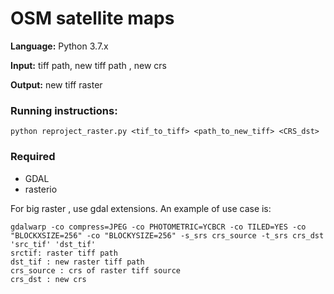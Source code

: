 # OSM satellite maps

**Language:** Python 3.7.x

**Input:** tiff path, new tiff path , new crs 

**Output:** new tiff raster

### Running instructions:


```Batchfile
python reproject_raster.py <tif_to_tiff> <path_to_new_tiff> <CRS_dst>
``` 

### Required
- GDAL
- rasterio

For big raster , use gdal extensions. An example of use case is:

```Batchfile
gdalwarp -co compress=JPEG -co PHOTOMETRIC=YCBCR -co TILED=YES -co "BLOCKXSIZE=256" -co "BLOCKYSIZE=256" -s_srs crs_source -t_srs crs_dst 'src_tif' 'dst_tif'
srctif: raster tiff path
dst_tif : new raster tiff path
crs_source : crs of raster tiff source
crs_dst : new crs 
```


